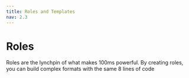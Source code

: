 ```yaml
---
title: Roles and Templates
nav: 2.3
---
```


# Roles

Roles are the lynchpin of what makes 100ms powerful. By creating roles, you can build complex formats with the same 8 lines of code
